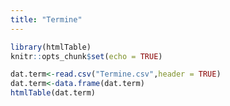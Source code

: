 ```yaml
---
title: "Termine"
---
```


```r
library(htmlTable)
knitr::opts_chunk$set(echo = TRUE)
```

```r
dat.term<-read.csv("Termine.csv",header = TRUE)
dat.term<-data.frame(dat.term)
htmlTable(dat.term)
```
